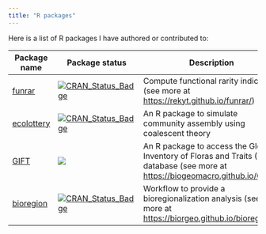 ```yaml
---
title: "R packages"
---
```


Here is a list of R packages I have authored or contributed to:

| Package name                                        | Package status                                                                                                        | Description                                                                                                                          |
|-----------------------------------------------------|-----------------------------------------------------------------------------------------------------------------------|--------------------------------------------------------------------------------------------------------------------------------------|
| [funrar](https://github.com/Rekyt/funrar)           | [![CRAN_Status_Badge](http://www.r-pkg.org/badges/version/funrar)](https://cran.r-project.org/package=funrar)         | Compute functional rarity indices (see more at <https://rekyt.github.io/funrar/>)                                                    |
| [ecolottery](https://github.com/frmunoz/ecolottery) | [![CRAN_Status_Badge](http://www.r-pkg.org/badges/version/ecolottery)](https://cran.r-project.org/package=ecolottery) | An R package to simulate community assembly using coalescent theory                                                                  |
| [GIFT](https://github.com/biogeomacro/gift)         | ![](https://www.r-pkg.org/badges/version/GIFT)                                                                        | An R package to access the Global Inventory of Floras and Traits (GIFT) database (see more at <https://biogeomacro.github.io/GIFT/>) |
| [bioregion](https://github.com/biorgeo/bioregion)   | [![CRAN_Status_Badge](http://www.r-pkg.org/badges/version/bioregion)](https://cran.r-project.org/package=bioregion)   | Workflow to provide a bioregionalization analysis (see more at <https://biorgeo.github.io/bioregion/>)                               |
